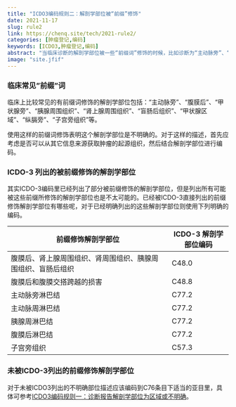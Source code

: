 ```yaml
---
title: "ICDO3编码规则二：解剖学部位被“前缀”修饰"
date: 2021-11-17
slug: rule2
link: https://chenq.site/tech/2021-rule2/
categories: [肿瘤登记,编码]
keywords: [ICDO3,肿瘤登记,编码]
abstract: "当临床诊断的解剖学部位被一些“前缀词”修饰的时候，比如诊断为“主动脉旁”、“腹膜后”等，我们该怎么编码解剖学部位？"
image: "site.jfif"
---
```



### 临床常见"前缀"词

临床上比较常见的有前缀词修饰的解剖学部位包括："主动脉旁"、"腹膜后"、"甲状腺旁"、"胰腺周围组织"、"肾上腺周围组织"、"盲肠后组织"、"甲状腺区域"、"纵膈旁"、"子宫旁组织"等。

使用这样的前缀词修饰表明这个解剖学部位是不明确的。对于这样的描述，首先应考虑是否可以从其它信息来源获取肿瘤的起源组织，然后结合解剖学部位进行编码。

### ICDO-3 列出的被前缀修饰的解剖学部位

其实ICDO-3编码里已经列出了部分被前缀修饰的解剖学部位，但是列出所有可能被这些前缀所修饰的解剖学部位也是不太可能的。已经被ICDO-3直接列出的前缀修饰解剖学部位有哪些呢，对于已经明确列出的这些解剖学部位则使用下列明确的编码。

| 前缀修饰解剖学部位                                           | ICDO-3 解剖学部位编码 |
|--------------------------------------------------------------|-----------------------|
| 腹膜后、肾上腺周围组织、肾周围组织、胰腺周围组织、盲肠后组织 | C48.0                 |
| 腹膜后和腹膜交搭跨越的损害                                   | C48.8                 |
| 主动脉旁淋巴结                                               | C77.2                 |
| 主动脉周淋巴结                                               | C77.2                 |
| 胰腺周淋巴结                                                 | C77.2                 |
| 腹膜后淋巴结                                                 | C77.2                 |
| 子宫旁组织                                                   | C57.3                 |

### 未被ICDO-3列出的前缀修饰解剖学部位

对于未被ICDO3列出的不明确部位描述应该编码到C76条目下适当的亚目里，具体可参考[ICDO3编码规则一：诊断报告解剖学部位为区域或不明确](https://chenq.site/post/2021/11/rule1/)。
